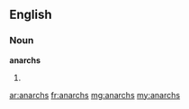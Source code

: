 ==English==

===Noun===
'''anarchs'''

# {{plural of|anarch}}

[[ar:anarchs]]
[[fr:anarchs]]
[[mg:anarchs]]
[[my:anarchs]]